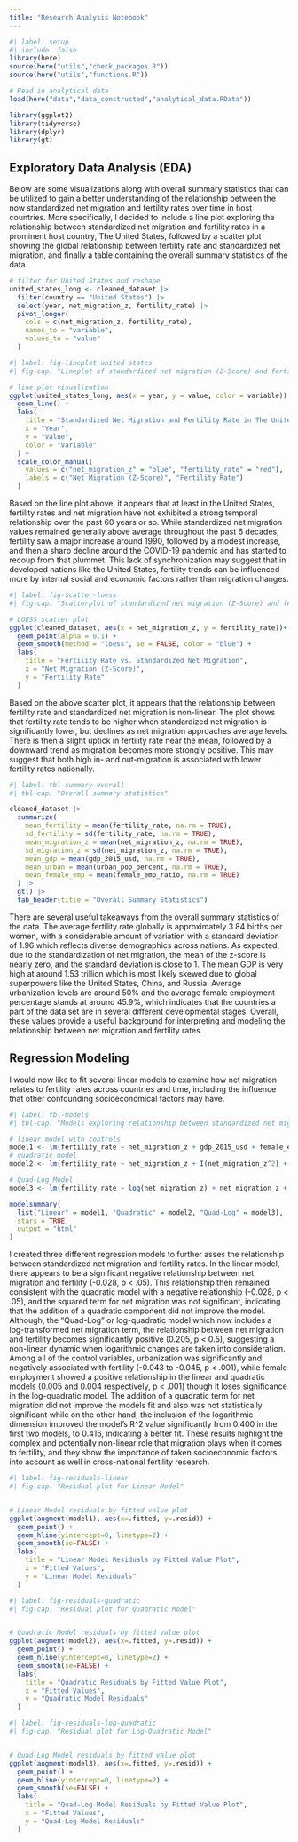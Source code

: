 ```yaml
---
title: "Research Analysis Notebook"
---
```


```r
#| label: setup
#| include: false
library(here)
source(here("utils","check_packages.R"))
source(here("utils","functions.R"))
```

```r
# Read in analytical data
load(here("data","data_constructed","analytical_data.RData"))
```

```r
library(ggplot2)
library(tidyverse)
library(dplyr)
library(gt)
```

## Exploratory Data Analysis (EDA)

Below are some visualizations along with overall summary statistics that can be utilized to gain a better understanding of the relationship between the now standardized net migration and fertility rates over time in host countries. More specifically, I decided to include a line plot exploring the relationship between standardized net migration and fertility rates in a prominent host country, The United States, followed by a scatter plot showing the global relationship between fertility rate and standardized net migration, and finally a table containing the overall summary statistics of the data. 

```r
# filter for United States and reshape
united_states_long <- cleaned_dataset |>
  filter(country == "United States") |>
  select(year, net_migration_z, fertility_rate) |>
  pivot_longer(
    cols = c(net_migration_z, fertility_rate),
    names_to = "variable",
    values_to = "value"
  )
```

```r
#| label: fig-lineplot-united-states
#| fig-cap: "Lineplot of standardized net migration (Z-Score) and fertility rates in the United States of America over time"

# line plot visualization
ggplot(united_states_long, aes(x = year, y = value, color = variable)) +
  geom_line() +
  labs(
    title = "Standardized Net Migration and Fertility Rate in The United States",
    x = "Year",
    y = "Value",
    color = "Variable"
  ) +
  scale_color_manual(
    values = c("net_migration_z" = "blue", "fertility_rate" = "red"),
    labels = c("Net Migration (Z-Score)", "Fertility Rate")
  )
```
Based on the line plot above, it appears that at least in the United States, fertility rates and net migration have not exhibited a strong temporal relationship over the past 60 years or so. While standardized net migration values remained generally above average throughout the past 6 decades, fertility saw a major increase around 1990, followed by a modest increase, and then a sharp decline around the COVID-19 pandemic and has started to recoup from that plummet. This lack of synchronization may suggest that in developed nations like the United States, fertility trends can be influenced more by internal social and economic factors rather than migration changes.  

```r
#| label: fig-scatter-loess
#| fig-cap: "Scatterplot of standardized net migration (Z-Score) and fertility rates across countries with LOESS smoothing line"

# LOESS scatter plot
ggplot(cleaned_dataset, aes(x = net_migration_z, y = fertility_rate))+
  geom_point(alpha = 0.1) +
  geom_smooth(method = "loess", se = FALSE, color = "blue") +
  labs(
    title = "Fertility Rate vs. Standardized Net Migration",
    x = "Net Migration (Z-Score)",
    y = "Fertility Rate"
  )
```
Based on the above scatter plot, it appears that the relationship between fertility rate and standardized net migration is non-linear. The plot shows that fertility rate tends to be higher when standardized net migration is significantly lower, but declines as net migration approaches average levels. There is then a slight uptick in fertility rate near the mean, followed by a downward trend as migration becomes more strongly positive. This may suggest that both high in- and out-migration is associated with lower fertility rates nationally.

```r
#| label: tbl-summary-overall
#| tbl-cap: "Overall summary statistics"

cleaned_dataset |>
  summarize(
    mean_fertility = mean(fertility_rate, na.rm = TRUE),
    sd_fertility = sd(fertility_rate, na.rm = TRUE),
    mean_migration_z = mean(net_migration_z, na.rm = TRUE),
    sd_migration_z = sd(net_migration_z, na.rm = TRUE),
    mean_gdp = mean(gdp_2015_usd, na.rm = TRUE),
    mean_urban = mean(urban_pop_percent, na.rm = TRUE),
    mean_female_emp = mean(female_emp_ratio, na.rm = TRUE)
  ) |>
  gt() |>
  tab_header(title = "Overall Summary Statistics")
```
There are several useful takeaways from the overall summary statistics of the data. The average fertility rate globally is approximately 3.84 births per women, with a considerable amount of variation with a standard deviation of 1.96 which reflects diverse demographics across nations. As expected, due to the standardization of net migration, the mean of the z-score is nearly zero, and the standard deviation is close to 1. The mean GDP is very high at around 1.53 trillion which is most likely skewed due to global superpowers like the United States, China, and Russia. Average urbanization levels are around 50% and the average female employment percentage stands at around 45.9%, which indicates that the countries a part of the data set are in several different developmental stages. Overall, these values provide a useful background for interpreting and modeling the relationship between net migration and fertility rates.

## Regression Modeling

I would now like to fit several linear models to examine how net migration relates to fertility rates across countries and time, including the influence that other confounding socioeconomical factors may have.

```r
#| label: tbl-models
#| tbl-cap: "Models exploring relationship between standardized net migration and fertility rates across countries and time"

# linear model with controls
model1 <- lm(fertility_rate ~ net_migration_z + gdp_2015_usd + female_emp_ratio + urban_pop_percent, data = cleaned_dataset)
# quadratic model
model2 <- lm(fertility_rate ~ net_migration_z + I(net_migration_z^2) + gdp_2015_usd + female_emp_ratio + urban_pop_percent, data = cleaned_dataset)

# Quad-Log Model
model3 <- lm(fertility_rate ~ log(net_migration_z) + net_migration_z + I(net_migration_z^2) + gdp_2015_usd + female_emp_ratio + urban_pop_percent, data = cleaned_dataset)

modelsummary(
  list("Linear" = model1, "Quadratic" = model2, "Quad-Log" = model3),
  stars = TRUE,
  output = "html"
)
```
I created three different regression models to further asses the relationship between standardized net migration and fertility rates. In the linear model, there appears to be a significant negative relationship between net migration and fertility (-0.028, p < .05). This relationship then remained consistent with the quadratic model with a negative relationship (-0.028, p < .05), and the squared term for net migration was not significant, indicating that the addition of a quadratic component did not improve the model. Although, the "Quad-Log" or log-quadratic model which now includes a log-transformed net migration term, the relationship between net migration and fertility becomes significantly positive (0.205, p < 0.5), suggesting a non-linear dynamic when logarithmic changes are taken into consideration. Among all of the control variables, urbanization was significantly and negatively associated with fertility (-0.043 to -0.045, p < .001), while female employment showed a positive relationship in the linear and quadratic models (0.005 and 0.004 respectively, p < .001) though it loses significance in the log-quadratic model. The addition of a quadratic term for net migration did not improve the models fit and also was not statistically significant while on the other hand, the inclusion of the logarithmic dimension improved the model's R^2 value significantly from 0.400 in the first two models, to 0.416, indicating a better fit. These results highlight the complex and potentially non-linear role that migration plays when it comes to fertility, and they show the importance of taken socioeconomic factors into account as well in cross-national fertility research.

```r
#| label: fig-residuals-linear
#| fig-cap: "Residual plot for Linear Model"


# Linear Model residuals by fitted value plot 
ggplot(augment(model1), aes(x=.fitted, y=.resid)) +
  geom_point() +
  geom_hline(yintercept=0, linetype=2) +
  geom_smooth(se=FALSE) +
  labs(
    title = "Linear Model Residuals by Fitted Value Plot",
    x = "Fitted Values",
    y = "Linear Model Residuals"
  )
```

```r
#| label: fig-residuals-quadratic
#| fig-cap: "Residual plot for Quadratic Model"


# Quadratic Model residuals by fitted value plot 
ggplot(augment(model2), aes(x=.fitted, y=.resid)) +
  geom_point() +
  geom_hline(yintercept=0, linetype=2) +
  geom_smooth(se=FALSE) +
  labs(
    title = "Quadratic Residuals by Fitted Value Plot",
    x = "Fitted Values",
    y = "Quadratic Model Residuals"
  )
```

```r
#| label: fig-residuals-log-quadratic
#| fig-cap: "Residual plot for Log-Quadratic Model"


# Quad-Log Model residuals by fitted value plot 
ggplot(augment(model3), aes(x=.fitted, y=.resid)) +
  geom_point() +
  geom_hline(yintercept=0, linetype=2) +
  geom_smooth(se=FALSE) +
  labs(
    title = "Quad-Log Model Residuals by Fitted Value Plot",
    x = "Fitted Values",
    y = "Quad-Log Model Residuals"
  )
```